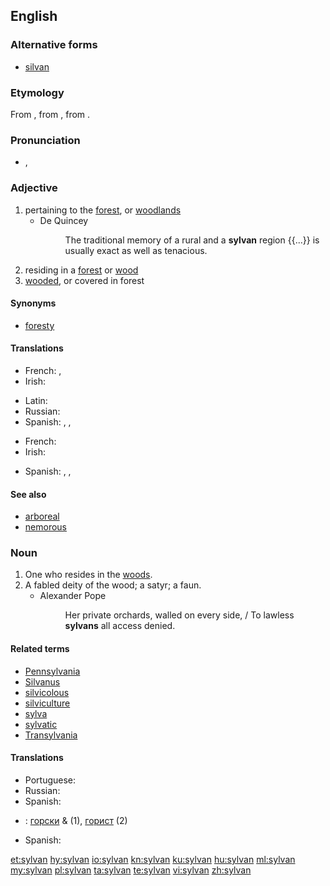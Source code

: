 ==English==

===Alternative forms===
* [[silvan]]

===Etymology===
From {{etyl|ML.|en}} {{term|sylvanus|lang=la}}, from {{etyl|la|en}} {{term|Silvanus||god of the woods|lang=la}}, from {{term|silva||forest|lang=la}}.

===Pronunciation===
* {{enPR|sĭl'vən}}, {{IPA|/ˈsɪlvən/|lang=en}}

===Adjective===
{{en-adj}}

# pertaining to the [[forest]], or [[woodland]]s
#* De Quincey
#*: The traditional memory of a rural and a '''sylvan''' region {{...}} is usually exact as well as tenacious.
# residing in a [[forest]] or [[wood]]
# [[wooded]], or covered in forest

====Synonyms====
* {{sense|of or like a forest}} [[foresty]]

====Translations====
{{trans-top|pertaining to the forest}}
* French: {{t+|fr|sylvain}}, {{t+|fr|sylvestre|m|f}}
* Irish: {{t|ga|coillteach}}
{{trans-mid}}
* Latin: {{t|la|nemorālis|m|f}}
* Russian: {{t+|ru|лесной|m|sc=Cyrl}}
* Spanish: {{t+|es|silvestre}}, {{t|es|selvático}}, {{t|es|silvático}}
{{trans-bottom}}
{{trans-top|living in a forest}}
{{trans-mid}}
{{trans-bottom}}
{{trans-top|wooded}}
* French: {{t+|fr|sylvestre|m|f}}
* Irish: {{t|ga|coillteach}}
{{trans-mid}}
* Spanish: {{t+|es|silvestre}}, {{t|es|selvático}}, {{t|es|silvático}}
{{trans-bottom}}

====See also====
* [[arboreal]] <!-- close but distinct: “of trees”, not “of forest” -->
* [[nemorous]]

===Noun===
{{en-noun}}

# One who resides in the [[woods]].
# A fabled deity of the wood; a satyr; a faun.
#* Alexander Pope
#*: Her private orchards, walled on every side, / To lawless '''sylvans''' all access denied.

====Related terms====
* [[Pennsylvania]]
* [[Silvanus]]
* [[silvicolous]]
* [[silviculture]]
* [[sylva]]
* [[sylvatic]]
* [[Transylvania]]

====Translations====
{{trans-top}}
* Portuguese: {{t+|pt|silvestre}}
* Russian: {{t+|ru|лесник|m|sc=Cyrl}}
* Spanish: {{t|es|silvano}}
{{trans-mid}}
{{trans-bottom}}
{{checktrans-top}}
* {{ttbc|bg}}: [[горски]] {{g|m}} & {{g|p}} (1), [[горист]] {{g|m}} (2)
{{trans-mid}}
* Spanish: {{t-check|es|nemoroso}}
{{trans-bottom}}

[[et:sylvan]]
[[hy:sylvan]]
[[io:sylvan]]
[[kn:sylvan]]
[[ku:sylvan]]
[[hu:sylvan]]
[[ml:sylvan]]
[[my:sylvan]]
[[pl:sylvan]]
[[ta:sylvan]]
[[te:sylvan]]
[[vi:sylvan]]
[[zh:sylvan]]